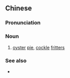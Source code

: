 {{also|蛎饼}}
==Chinese==
{{zh-forms|s=蛎饼}}
{{wikipedia|lang=zh}}

===Pronunciation===
{{zh-pron
|m=lìbǐng
|md=diê-biāng
|cat=n
}}

===Noun===
{{zh-noun}}

# [[oyster]] [[pie]], [[cockle]] [[fritter]]s {{gloss|a local delicacy in [[Fuzhou]], China}}

===See also===
* {{zh-l|蚵仔煎}}